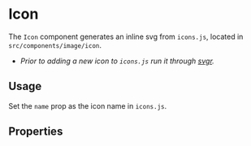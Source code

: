 

<Meta title="Components/Images/Icon" component={Icon} />

# Icon

The `Icon` component generates an inline svg from `icons.js`, located in `src/components/image/icon`.

- _Prior to adding a new icon to `icons.js` run it through [svgr](https://react-svgr.com/playground/?expandProps=none)._

## Usage

Set the `name` prop as the icon name in `icons.js`.

<Preview>
  <Story name="arrow-down">
    <Icon name="arrow-down" />
  </Story>
</Preview>

## Properties

<Props of={Icon} />

